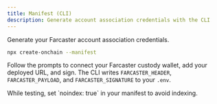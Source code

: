 ```yaml
---
title: Manifest (CLI)
description: Generate account association credentials with the CLI
---
```


Generate your Farcaster account association credentials.

```bash Terminal
npx create-onchain --manifest
```

Follow the prompts to connect your Farcaster custody wallet, add your deployed URL, and sign. The CLI writes `FARCASTER_HEADER`, `FARCASTER_PAYLOAD`, and `FARCASTER_SIGNATURE` to your `.env`.


<Warning>
While testing, set `noindex: true` in your manifest to avoid indexing.
</Warning>


